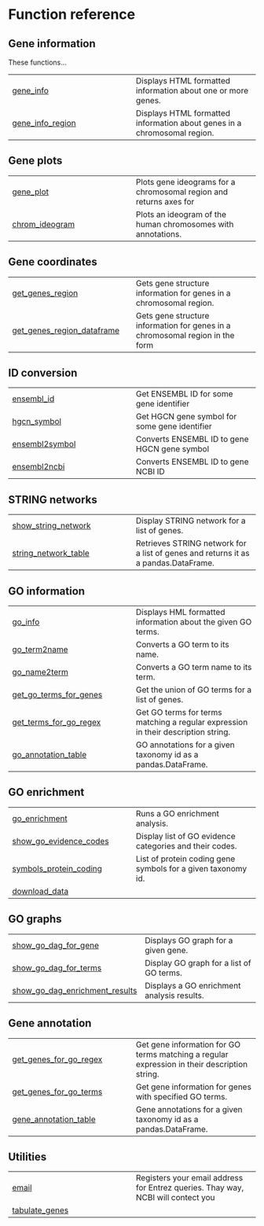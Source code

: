 # Function reference {.doc .doc-index}

## Gene information

These functions...


| | |
| --- | --- |
| [gene_info](gene_info.qmd#geneinfo.gene_info) | Displays HTML formatted information about one or more genes. |
| [gene_info_region](gene_info_region.qmd#geneinfo.gene_info_region) | Displays HTML formatted information about genes in a chromosomal region. |

## Gene plots



| | |
| --- | --- |
| [gene_plot](gene_plot.qmd#geneinfo.gene_plot) | Plots gene ideograms for a chromosomal region and returns axes for  |
| [chrom_ideogram](chrom_ideogram.qmd#geneinfo.chrom_ideogram) | Plots an ideogram of the human chromosomes with annotations. |

## Gene coordinates



| | |
| --- | --- |
| [get_genes_region](get_genes_region.qmd#geneinfo.get_genes_region) | Gets gene structure information for genes in a chromosomal region. |
| [get_genes_region_dataframe](get_genes_region_dataframe.qmd#geneinfo.get_genes_region_dataframe) | Gets gene structure information for genes in a chromosomal region in the form |

## ID conversion



| | |
| --- | --- |
| [ensembl_id](ensembl_id.qmd#geneinfo.ensembl_id) | Get ENSEMBL ID for some gene identifier |
| [hgcn_symbol](hgcn_symbol.qmd#geneinfo.hgcn_symbol) | Get HGCN gene symbol for some gene identifier |
| [ensembl2symbol](ensembl2symbol.qmd#geneinfo.ensembl2symbol) | Converts ENSEMBL ID to gene HGCN gene symbol     |
| [ensembl2ncbi](ensembl2ncbi.qmd#geneinfo.ensembl2ncbi) | Converts ENSEMBL ID to gene NCBI ID |

## STRING networks



| | |
| --- | --- |
| [show_string_network](show_string_network.qmd#geneinfo.show_string_network) | Display STRING network for a list of genes. |
| [string_network_table](string_network_table.qmd#geneinfo.string_network_table) | Retrieves STRING network for a list of genes and returns it as a pandas.DataFrame. |

## GO information



| | |
| --- | --- |
| [go_info](go_info.qmd#geneinfo.go_info) | Displays HML formatted information about the given GO terms. |
| [go_term2name](go_term2name.qmd#geneinfo.go_term2name) | Converts a GO term to its name. |
| [go_name2term](go_name2term.qmd#geneinfo.go_name2term) | Converts a GO term name to its term. |
| [get_go_terms_for_genes](get_go_terms_for_genes.qmd#geneinfo.get_go_terms_for_genes) | Get the union of GO terms for a list of genes. |
| [get_terms_for_go_regex](get_terms_for_go_regex.qmd#geneinfo.get_terms_for_go_regex) | Get GO terms for terms matching a regular expression in their description string. |
| [go_annotation_table](go_annotation_table.qmd#geneinfo.go_annotation_table) | GO annotations for a given taxonomy id as a pandas.DataFrame. |

## GO enrichment



| | |
| --- | --- |
| [go_enrichment](go_enrichment.qmd#geneinfo.go_enrichment) | Runs a GO enrichment analysis. |
| [show_go_evidence_codes](show_go_evidence_codes.qmd#geneinfo.show_go_evidence_codes) | Display list of GO evidence categories and their codes. |
| [symbols_protein_coding](symbols_protein_coding.qmd#geneinfo.symbols_protein_coding) | List of protein coding gene symbols for a given taxonomy id. |
| [download_data](download_data.qmd#geneinfo.download_data) |  |

## GO graphs



| | |
| --- | --- |
| [show_go_dag_for_gene](show_go_dag_for_gene.qmd#geneinfo.show_go_dag_for_gene) | Displays GO graph for a given gene. |
| [show_go_dag_for_terms](show_go_dag_for_terms.qmd#geneinfo.show_go_dag_for_terms) | Display GO graph for a list of GO terms. |
| [show_go_dag_enrichment_results](show_go_dag_enrichment_results.qmd#geneinfo.show_go_dag_enrichment_results) | Displays a GO enrichment analysis results. |

## Gene annotation



| | |
| --- | --- |
| [get_genes_for_go_regex](get_genes_for_go_regex.qmd#geneinfo.get_genes_for_go_regex) | Get gene information for GO terms matching a regular expression in their description string. |
| [get_genes_for_go_terms](get_genes_for_go_terms.qmd#geneinfo.get_genes_for_go_terms) | Get gene information for genes with specified GO terms. |
| [gene_annotation_table](gene_annotation_table.qmd#geneinfo.gene_annotation_table) | Gene annotations for a given taxonomy id as a pandas.DataFrame. |

## Utilities



| | |
| --- | --- |
| [email](email.qmd#geneinfo.email) | Registers your email address for Entrez queries. Thay way, NCBI will contect you |
| [tabulate_genes](tabulate_genes.qmd#geneinfo.tabulate_genes) |  |